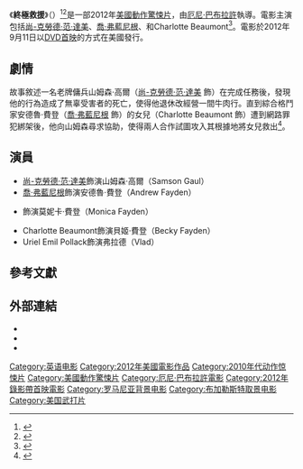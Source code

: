 {{noteTA
|G1=Movie
|G2=Show
}}
{{For|2015年同名電影|終極救援 (2015年電影)}}
{{电影信息框
| name = 終極救援
| original_name = {{lang|en|''Six Bullets''}}
| image = Six Bullets 2012 Poster.png
| caption = 電影海報
| director = [[厄尼·巴布拉許|厄尼·巴布拉許]]<ref>{{Cite web|title=Jean-Claude Van Damme Returning to Action Genre with 'Six Bullets'|url=https://www.firstshowing.net/2011/jean-claude-van-damme-returning-to-action-genre-with-six-bullets/|access-date=2022-02-17|date=2011-06-22|work=FirstShowing.net|language=en-US}}</ref>
| producer = {{le|布萊德·克萊沃依|Brad Krevoy}}
| writer = {{plainlist|
* Chad Law
* Evan Law
}}
| starring = {{plainlist|
* [[尚-克勞德·范·達美|尚-克勞德·范·達美]]
* [[喬·弗藍尼根|喬·弗藍尼根]]
* {{le|安娜-露薏絲·普羅曼|Anna-Louise Plowman}}
* Charlotte Beaumont
}}
| music = Neal Acree
| cinematography = Phil Parmet
| editing = Peter Devaney Flanagan
| studio = {{le|Motion Picture Corporation of America}}<br>Rodin Entertainment
| distributor = {{le|索尼影業家庭娛樂|Sony Pictures Home Entertainment}}
| released = {{Film date|mf=yes|2012|09|11|美國|2012|11|07|日本|2013|01|21|科威特|2013|02|21|阿拉伯、巴林}}
| runtime = 115分鐘
| country = 美國
| language = 英語
| budget = 1000萬美元<ref name="twitch1">{{Cite web|title=Van Damme Gearing Up To Shoot SIX BULLETS|url=http://twitchfilm.com/news/2011/07/van-damme-gearing-up-to-shoot-six-bullets.php|access-date=2022-02-17|date=2011-07-26|work=TwitchFilm.com|archive-url=https://web.archive.org/web/20111218172527/http://twitchfilm.com/news/2011/07/van-damme-gearing-up-to-shoot-six-bullets.php|archive-date=2011-12-18}}</ref>
| gross = 
| cn_name = 六颗子弹
| hk_name = 六顆子彈
| tw_name = 六顆子彈（[[Cinemax|Cinemax]]）<br>終極救援（DVD）
}}
《'''終極救援'''》（{{lang-en|''Six Bullets''}}）<ref>{{Cite web|title=Jean Claude Van Damme Back In Action For Kidnap Thriller Six Bullets|url=http://www.cinemablend.com/new/Jean-Claude-Van-Damme-Back-In-Action-For-Kidnap-Thriller-Six-Bullets-25349.html|access-date=2022-02-17|date=2011-06-22|publisher=CINEMABLEND|archive-url=https://web.archive.org/web/20171018191301/http://www.cinemablend.com/new/Jean-Claude-Van-Damme-Back-In-Action-For-Kidnap-Thriller-Six-Bullets-25349.html|archive-date=2017-10-18}}</ref><ref>{{Cite web|title=Jean Claude Van Damme Meets A Side Of Beef In First Images From THE BUTCHER|url=http://twitchfilm.com/news/2011/09/jean-claude-van-damme-meets-a-side-of-beef-in-first-images-from-the-butcher.php|access-date=2022-02-17|date=2011-09-29|work=TwitchFilm.com|archive-url=https://web.archive.org/web/20111231224635/http://twitchfilm.com/news/2011/09/jean-claude-van-damme-meets-a-side-of-beef-in-first-images-from-the-butcher.php|archive-date=2011-12-31}}</ref>是一部2012年[[美國|美國]][[動作片|動作]][[驚悚片|驚悚片]]，由[[厄尼·巴布拉許|厄尼·巴布拉許]]執導。電影主演包括[[尚-克勞德·范·達美|尚-克勞德·范·達美]]、[[喬·弗藍尼根|喬·弗藍尼根]]、{{le|安娜-露薏絲·普羅曼|Anna-Louise Plowman}}和Charlotte Beaumont<ref>{{Cite web|title=Jean-Claude Van Damme Finds Six Bullets|url=http://www.empireonline.com/news/story.asp?NID=31296|access-date=2022-02-17|date=2011-06-22|publisher=Empire|archive-url=https://web.archive.org/web/20150924120204/http://www.empireonline.com/news/story.asp?NID=31296|archive-date=2015-09-24}}</ref>。電影於2012年9月11日以[[非戲院首映|DVD首映]]的方式在美國發行。

== 劇情 ==
故事敘述一名老牌傭兵山姆森·高爾（[[尚-克勞德·范·達美|尚-克勞德·范·達美]] 飾）在完成任務後，發現他的行為造成了無辜受害者的死亡，使得他退休改經營一間牛肉行。直到綜合格鬥家安德魯·費登（[[喬·弗藍尼根|喬·弗藍尼根]] 飾）的女兒（Charlotte Beaumont 飾）遭到網路罪犯綁架後，他向山姆森尋求協助，使得兩人合作試圖攻入其根據地將女兒救出<ref>{{Cite web|title=Van Damme is back in action, gets paid to load Six Bullets & find a missing girl|url=https://www.joblo.com/van-damme-is-back-in-action-gets-paid-to-load-six-bullets-find-a-missing-girl/|access-date=2022-02-17|date=2011-06-21|work=JoBlo|language=en-US}}</ref>。

== 演員 ==
* [[尚-克勞德·范·達美|尚-克勞德·范·達美]]飾演山姆森·高爾（Samson Gaul）
* [[喬·弗藍尼根|喬·弗藍尼根]]飾演安德魯·費登（Andrew Fayden）
* {{le|安娜-露薏絲·普羅曼|Anna-Louise Plowman}}飾演莫妮卡·費登（Monica Fayden）
* Charlotte Beaumont飾演貝姬·費登（Becky Fayden）
* Uriel Emil Pollack飾演弗拉德（Vlad）

== 參考文獻 ==
{{reflist|30em}}

== 外部連結 ==
* {{IMDb title|1975249}}
* {{Rotten Tomatoes|6_bullets}}
* {{Allmovie title|565375}}

{{Ernie Barbarash}}
{{DEFAULTSORT:Six Bullets (2012 film)}}
[[Category:英语电影|Category:英语电影]]
[[Category:2012年美國電影作品|Category:2012年美國電影作品]]
[[Category:2010年代动作惊悚片|Category:2010年代动作惊悚片]]
[[Category:美國動作驚悚片|Category:美國動作驚悚片]]
[[Category:厄尼·巴布拉許電影|Category:厄尼·巴布拉許電影]]
[[Category:2012年錄影帶首映電影|Category:2012年錄影帶首映電影]]
[[Category:罗马尼亚背景电影|Category:罗马尼亚背景电影]]
[[Category:布加勒斯特取景电影|Category:布加勒斯特取景电影]]
[[Category:美国武打片|Category:美国武打片]]